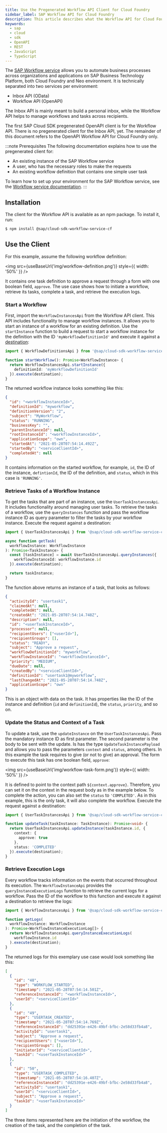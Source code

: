 ```yaml
---
title: Use the Pregenerated Workflow API Client for Cloud Foundry
sidebar_label: SAP Workflow API for Cloud Foundry
description: This article describes what the Workflow API for Cloud Foundry is and how to consume it with the SAP Cloud SDK.
keywords:
  - sap
  - cloud
  - sdk
  - OpenAPI
  - REST
  - JavaScript
  - TypeScript
---
```



The [SAP Workflow service](https://help.sap.com/viewer/product/WORKFLOW_SERVICE/Cloud/en-US) allows you to automate business processes across organizations and applications on SAP Business Technology Platform, both Cloud Foundry and Neo environment.
It is technically separated into two services per environment:

- Inbox API (OData)
- Workflow API (OpenAPI)

The Inbox API is mainly meant to build a personal inbox, while the Workflow API helps to manage workflows and tasks across recipients.

The first SAP Cloud SDK pregenerated OpenAPI client is for the Workflow API.
There is no pregenerated client for the Inbox API, yet.
The remainder of this document refers to the OpenAPI Workflow API for Cloud Foundry only.

:::note Prerequisites
The following documentation explains how to use the pregenerated client for:

- An existing instance of the SAP Workflow service
- A user, who has the necessary roles to make the requests
- An existing workflow definition that contains one simple user task

To learn how to set up your environment for the SAP Workflow service, see the [Workflow service documentation](https://help.sap.com/viewer/e157c391253b4ecd93647bf232d18a83/Cloud/en-US/fc3d44872c354742afd672aa8d9c16b4.html).
:::

## Installation

The client for the Workflow API is available as an npm package.
To install it, run:

```bash
$ npm install @sap/cloud-sdk-workflow-service-cf
```

## Use the Client

For this example, assume the following workflow definition:

<img src={useBaseUrl('img/workflow-definition.png')} style={{ width: '50%' }} />

It contains one task definition to approve a request through a form with one boolean field, `approve`.
The use case shows how to initiate a workflow, retrieve its tasks, complete a task, and retrieve the execution logs.

### Start a Workflow

First, import the `WorkflowInstancesApi` from the Workflow API client.
This API includes functionality to manage workflow instances.
It allows you to start an instance of a workflow for an existing definition.
Use the `startInstance` function to build a request to start a workflow instance for the definition with the ID `'myWorkflowDefinitionId'` and execute it against a [destination](../../connectivity/destination.mdx):

```ts
import { WorkflowDefinitionsApi } from '@sap/cloud-sdk-workflow-service-cf';

function startWorkflow(): Promise<WorkflowInstance> {
  return WorkflowInstancesApi.startInstance({
    definitionId: 'myWorkflowDefinitionId'
  }).execute(destination);
}
```

The returned workflow instance looks something like this:

```json
{
  "id": "<workflowInstanceId>",
  "definitionId": "myworkflow",
  "definitionVersion": "2",
  "subject": "MyWorkflow",
  "status": "RUNNING",
  "businessKey": "",
  "parentInstanceId": null,
  "rootInstanceId": "<workflowInstanceId>",
  "applicationScope": "own",
  "startedAt": "2021-05-28T07:54:14.492Z",
  "startedBy": "<serviceClientId>",
  "completedAt": null
}
```

It contains information on the started workflow, for example, `id`, the ID of the instance, `defintionId`, the ID of the definition, and `status`, which in this case is `'RUNNING'`.

### Retrieve Tasks of a Workflow Instance

To get the tasks that are part of an instance, use the `UserTaskInstancesApi`.
It includes functionality around managing user tasks.
To retrieve the tasks of a workflow, use the `queryInstances` function and pass the workflow instance ID as query parameter to filter the tasks by your workflow instance.
Execute the request against a destination:

```ts
import { UserTaskInstancesApi } from '@sap/cloud-sdk-workflow-service-cf';

async function getTask(
  workflowInstance: WorkflowInstance
): Promise<TaskInstance> {
  const [taskInstance] = await UserTaskInstancesApi.queryInstances({
    workflowInstanceId: workflowInstance.id
  }).execute(destination);

  return taskInstance;
}
```

The function above returns an instance of a task, that looks as follows:

```json
{
  "activityId": "usertask1",
  "claimedAt": null,
  "completedAt": null,
  "createdAt": "2021-05-28T07:54:14.748Z",
  "description": null,
  "id": "<userTaskInstanceId>",
  "processor": null,
  "recipientUsers": ["<userId>"],
  "recipientGroups": [],
  "status": "READY",
  "subject": "Approve a request",
  "workflowDefinitionId": "myworkflow",
  "workflowInstanceId": "<workflowInstanceId>",
  "priority": "MEDIUM",
  "dueDate": null,
  "createdBy": "<serviceClientId>",
  "definitionId": "usertask1@myworkflow",
  "lastChangedAt": "2021-05-28T07:54:14.748Z",
  "applicationScope": "own"
}
```

This is an object with data on the task.
It has properties like the ID of the instance and definition (`id` and `definitionId`), the `status`, `priority`, and so on.

### Update the Status and Context of a Task

To update a task, use the `updateInstance` on the `UserTaskInstancesApi`.
Pass the mandatory instance ID as first parameter.
The second parameter is the body to be sent with the update.
Is has the type `UpdateTaskInstancePayload` and allows you to pass the parameters `context` and `status`, among others.
In this example the task requires to give (or not to give) an approval.
The form to execute this task has one boolean field, `approve`:

<img src={useBaseUrl('img/workflow-task-form.png')} style={{ width: '50%' }} />

It is defined to point to the context path `${context.approve}`.
Therefore, you can set it on the context in the request body as in the example below.
To complete the action, you can also set the `status` to `'COMPLETED'`.
As in this example, this is the only task, it will also complete the workflow.
Execute the request against a destination:

```ts
import { UserTaskInstancesApi } from '@sap/cloud-sdk-workflow-service-cf';

function updateTask(taskInstance: TaskInstance): Promise<void> {
  return UserTaskInstancesApi.updateInstance(taskInstance.id, {
    context: {
      approve: true
    },
    status: 'COMPLETED'
  }).execute(destination);
}
```

### Retrieve Execution Logs

Every workflow tracks information on the events that occurred throughout its execution.
The `WorkflowInstanceApi` provides the `queryInstanceExecutionLogs` function to retrieve the current logs for a workflow.
Pass the ID of the workflow to this function and execute it against a destination to retrieve the logs:

```ts
import { WorkflowInstancesApi } from '@sap/cloud-sdk-workflow-service-cf';

function getLogs(
  workflowInstance: WorkflowInstance
): Promise<WorkflowInstanceExecutionLog[]> {
  return WorkflowInstancesApi.queryInstanceExecutionLogs(
    workflowInstance.id
  ).execute(destination);
}
```

The returned logs for this exemplary use case would look something like this:

```json
[
  {
    "id": "48",
    "type": "WORKFLOW_STARTED",
    "timestamp": "2021-05-28T07:54:14.501Z",
    "referenceInstanceId": "<workflowInstanceId>",
    "userId": "<serviceClientId>"
  },
  {
    "id": "49",
    "type": "USERTASK_CREATED",
    "timestamp": "2021-05-28T07:54:14.769Z",
    "referenceInstanceId": "dd25391e-e426-49bf-bfbc-2e58d33fb4a8",
    "activityId": "usertask1",
    "subject": "Approve a request",
    "recipientUsers": ["<userId>"],
    "recipientGroups": [],
    "initiatorId": "<serviceClientId>",
    "taskId": "<userTaskInstanceId>"
  },
  {
    "id": "50",
    "type": "USERTASK_COMPLETED",
    "timestamp": "2021-05-28T07:54:16.407Z",
    "referenceInstanceId": "dd25391e-e426-49bf-bfbc-2e58d33fb4a8",
    "activityId": "usertask1",
    "userId": "<serviceClientId>",
    "subject": "Approve a request",
    "taskId": "<userTaskInstanceId>"
  }
]
```

The three items represented here are the initiation of the workflow, the creation of the task, and the completion of the task.
